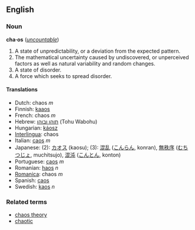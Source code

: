 == English ==
=== Noun ===
'''cha·os''' (''[[uncountable]]'')

#A state of unpredictability, or a deviation from the expected pattern.
#The mathematical uncertainty caused by undiscovered, or unperceived factors as well as natural variability and random changes.
#A state of disorder.
#A force which seeks to spread disorder.

==== Translations ====
*Dutch: chaos ''m''
*Finnish: [[kaaos]]
*French: chaos ''m''
*Hebrew: [[תוהו ובוהו]] (Tohu Wabohu)
*Hungarian: [[káosz]]
*[[Interlingua]]: chaos
*Italian: [[caos#Italian|caos]] ''m''
*Japanese: (2): [[カオス]] (kaosu); (3): [[混乱]] ([[こんらん]], konran), [[無秩序]] ([[むちつじょ]], muchitsujo), [[混沌]] ([[こんとん]], konton)
*Portuguese: [[caos#Portuguese|caos]] ''m''
*Romanian: [[haos]] ''n''
*[[Romanica]]: chaos ''m''
*Spanish: [[caos#Spanish|caos]]
*Swedish: [[kaos]] ''n''

===Related terms===
*[[chaos theory]]
*[[chaotic]]